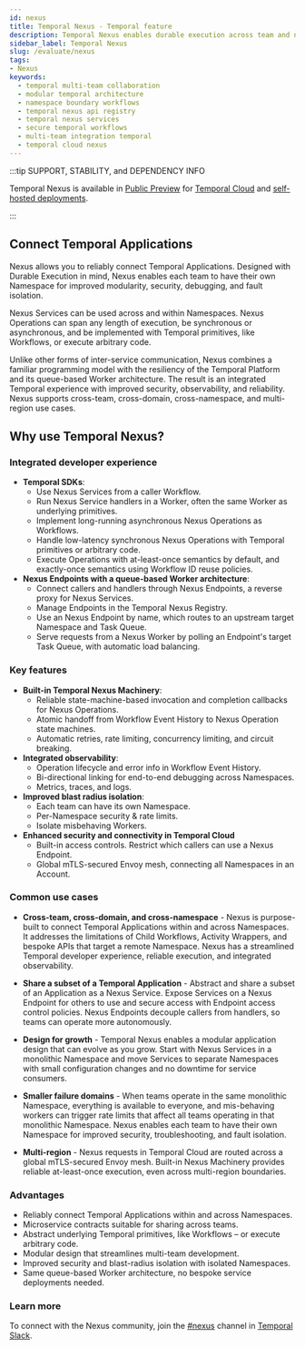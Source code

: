 ```yaml
---
id: nexus
title: Temporal Nexus - Temporal feature
description: Temporal Nexus enables durable execution across team and namespace boundaries and promotes a modular architecture that enables each team to have its own namespace for improved security, troubleshooting, and blast radius isolation.
sidebar_label: Temporal Nexus
slug: /evaluate/nexus
tags:
- Nexus
keywords:
  - temporal multi-team collaboration
  - modular temporal architecture
  - namespace boundary workflows
  - temporal nexus api registry
  - temporal nexus services
  - secure temporal workflows
  - multi-team integration temporal
  - temporal cloud nexus
---
```



:::tip SUPPORT, STABILITY, and DEPENDENCY INFO

Temporal Nexus is available in [Public Preview](/evaluate/development-production-features/release-stages#public-preview) for [Temporal Cloud](/cloud/nexus) and [self-hosted deployments](/production-deployment/self-hosted-guide/enable-nexus).

:::

## Connect Temporal Applications

Nexus allows you to reliably connect Temporal Applications.
Designed with Durable Execution in mind, Nexus enables each team to have their own Namespace for improved modularity, security, debugging, and fault isolation.

Nexus Services can be used across and within Namespaces.
Nexus Operations can span any length of execution, be synchronous or asynchronous, and be implemented with Temporal primitives, like Workflows, or execute arbitrary code.

Unlike other forms of inter-service communication, Nexus combines a familiar programming model with the resiliency of the Temporal Platform and its queue-based Worker architecture.
The result is an integrated Temporal experience with improved security, observability, and reliability.
Nexus supports cross-team, cross-domain, cross-namespace, and multi-region use cases.

## Why use Temporal Nexus?

### Integrated developer experience

- **Temporal SDKs**:
  - Use Nexus Services from a caller Workflow.
  - Run Nexus Service handlers in a Worker, often the same Worker as underlying primitives.
  - Implement long-running asynchronous Nexus Operations as Workflows.
  - Handle low-latency synchronous Nexus Operations with Temporal primitives or arbitrary code.
  - Execute Operations with at-least-once semantics by default, and exactly-once semantics using Workflow ID reuse policies.
- **Nexus Endpoints with a queue-based Worker architecture**:
  - Connect callers and handlers through Nexus Endpoints, a reverse proxy for Nexus Services.
  - Manage Endpoints in the Temporal Nexus Registry.
  - Use an Nexus Endpoint by name, which routes to an upstream target Namespace and Task Queue.
  - Serve requests from a Nexus Worker by polling an Endpoint's target Task Queue, with automatic load balancing.

### Key features

- **Built-in Temporal Nexus Machinery**:
  - Reliable state-machine-based invocation and completion callbacks for Nexus Operations.
  - Atomic handoff from Workflow Event History to Nexus Operation state machines.
  - Automatic retries, rate limiting, concurrency limiting, and circuit breaking.
- **Integrated observability**:
  - Operation lifecycle and error info in Workflow Event History.
  - Bi-directional linking for end-to-end debugging across Namespaces.
  - Metrics, traces, and logs.
- **Improved blast radius isolation**:
  - Each team can have its own Namespace.
  - Per-Namespace security & rate limits.
  - Isolate misbehaving Workers.
- **Enhanced security and connectivity in Temporal Cloud**
  - Built-in access controls. Restrict which callers can use a Nexus Endpoint.
  - Global mTLS-secured Envoy mesh, connecting all Namespaces in an Account.

### Common use cases

- **Cross-team, cross-domain, and cross-namespace** \-
Nexus is purpose-built to connect Temporal Applications within and across Namespaces.
It addresses the limitations of Child Workflows, Activity Wrappers, and bespoke APIs that target a remote Namespace.
Nexus has a streamlined Temporal developer experience, reliable execution, and integrated observability.

- **Share a subset of a Temporal Application** \-
Abstract and share a subset of an Application as a Nexus Service.
Expose Services on a Nexus Endpoint for others to use and secure access with Endpoint access control policies.
Nexus Endpoints decouple callers from handlers, so teams can operate more autonomously.

- **Design for growth** \-
Temporal Nexus enables a modular application design that can evolve as you grow.
Start with Nexus Services in a monolithic Namespace and move Services to separate Namespaces with small configuration changes and no downtime for service consumers.

- **Smaller failure domains** \- When teams operate in the same monolithic Namespace, everything is available to everyone, and mis-behaving workers can trigger rate limits that affect all teams operating in that monolithic Namespace.
  Nexus enables each team to have their own Namespace for improved security, troubleshooting, and fault isolation.

- **Multi-region** \-
Nexus requests in Temporal Cloud are routed across a global mTLS-secured Envoy mesh.
Built-in Nexus Machinery provides reliable at-least-once execution, even across multi-region boundaries.

### Advantages

- Reliably connect Temporal Applications within and across Namespaces.
- Microservice contracts suitable for sharing across teams.
- Abstract underlying Temporal primitives, like Workflows – or execute arbitrary code.
- Modular design that streamlines multi-team development.
- Improved security and blast-radius isolation with isolated Namespaces.
- Same queue-based Worker architecture, no bespoke service deployments needed.

### Learn more

 To connect with the Nexus community, join the [#nexus](https://temporalio.slack.com/archives/C07LQN0JK9B) channel in [Temporal Slack](https://t.mp/slack).

<RelatedReadContainer>
  <RelatedReadItem path="https://youtu.be/qqc2vsv1mrU?feature=shared&t=2082" text="Nexus keynote & demo - Replay video" archetype="replay-talk" />
  <RelatedReadItem path="https://www.youtube.com/watch?v=izR9dQ_eIe4" text="Nexus deep dive - Replay video" archetype="replay-talk" />
  <RelatedReadItem path="/cloud/nexus" text="Production deployment in Temporal Cloud" archetype="feature-guide" />
  <RelatedReadItem path="/production-deployment/self-hosted-guide/enable-nexus" text="Self-hosted configuration to enable Nexus" archetype="feature-guide" />
  <RelatedReadItem path="/develop/go/nexus" text="Go SDK - Nexus quick start and code sample" archetype="feature-guide" />
  <RelatedReadItem path="/develop/java/nexus" text="Java SDK - Nexus quick start and code sample" archetype="feature-guide" />
  <RelatedReadItem path="/nexus" text="Nexus" archetype="encyclopedia" />
</RelatedReadContainer>
